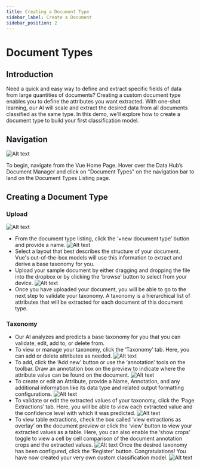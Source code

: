 ```yaml
---
title: Creating a Document Type
sidebar_label: Create a Document
sidebar_position: 2
---
```


# Document Types

## Introduction

Need a quick and easy way to define and extract specific fields of data from large quantities of documents? Creating a custom document type enables you to define the attributes you want extracted. With one-shot learning, our AI will scale and extract the desired data from all documents classified as the same type. In this demo, we'll explore how to create a document type to build your first classification model.

## Navigation
![Alt text](https://d1r1e7xjkfj7nz.cloudfront.net/type1.png 'a title')

To begin, navigate from the Vue Home Page. Hover over the Data Hub’s Document Manager and click on "Document Types" on the navigation bar to land on the Document Types Listing page.

## Creating a Document Type

### Upload
![Alt text](https://d1r1e7xjkfj7nz.cloudfront.net/type7.png 'a title')


- From the document type listing, click the ‘+new document type’ button and provide a name.
![Alt text](https://d1r1e7xjkfj7nz.cloudfront.net/type8.png 'a title')
- Select a layout that best describes the structure of your document. Vue's out-of-the-box models will use this information to extract and derive a base taxonomy for you.
- Upload your sample document by either dragging and dropping the file into the dropbox or by clicking the ‘browse’ button to select from your device.
![Alt text](https://d1r1e7xjkfj7nz.cloudfront.net/type9.png 'a title')
- Once you have uploaded your document, you will be able to go to the next step to validate your taxonomy. A taxonomy is a hierarchical list of attributes that will be extracted for each document of this document type.

### Taxonomy

- Our AI analyzes and predicts a base taxonomy for you that you can validate, edit, add to, or delete from.
- To view or manage your taxonomy, click the ‘Taxonomy’ tab. Here, you can add or delete attributes as needed.
![Alt text](https://d1r1e7xjkfj7nz.cloudfront.net/righttabledt.png 'a title')
- To add, click the ‘Add new’ button or use the ‘annotation’ tools on the toolbar. Draw an annotation box on the preview to indicate where the attribute value can be found on the document.
![Alt text](https://d1r1e7xjkfj7nz.cloudfront.net/annotatedt.png 'a title')
- To create or edit an Attribute, provide a Name, Annotation, and any additional information like its data type and related output formatting configurations.
![Alt text](https://d1r1e7xjkfj7nz.cloudfront.net/righttabledt.png 'a title')
- To validate or edit the extracted values of your taxonomy, click the ‘Page Extractions’ tab. Here, you will be able to view each extracted value and the confidence level with which it was predicted.
![Alt text](https://d1r1e7xjkfj7nz.cloudfront.net/pageextract.png 'a title')
- To view table extractions, check the box called ‘view extractions as overlay’ on the document preview or click the ‘view’ button to view your extracted values as a table. Here, you can also enable the ‘show crops’ toggle to view a cell by cell comparison of the document annotation crops and the extracted values.
![Alt text](https://d1r1e7xjkfj7nz.cloudfront.net/dt5.png 'a title')
Once the desired taxonomy has been configured, click the ‘Register’ button. Congratulations! You have now created your very own custom classification model.
![Alt text](https://d1r1e7xjkfj7nz.cloudfront.net/registerdt.png 'a title')